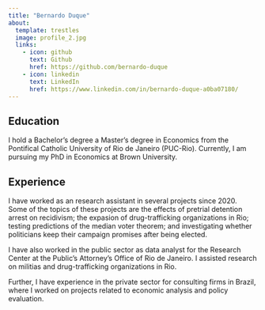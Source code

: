 ```yaml
---
title: "Bernardo Duque"
about:
  template: trestles
  image: profile_2.jpg
  links:
    - icon: github
      text: Github
      href: https://github.com/bernardo-duque
    - icon: linkedin
      text: LinkedIn
      href: https://www.linkedin.com/in/bernardo-duque-a0ba07180/
---
```


## Education

I hold a Bachelor's degree  a Master's degree in Economics from the Pontifical Catholic University of Rio de Janeiro (PUC-Rio). Currently, I am pursuing my PhD in Economics at Brown University.

## Experience

I have worked as an research assistant in several projects since 2020. Some of the topics of these projects are the effects of pretrial detention arrest on recidivism; the expasion of drug-trafficking organizations in Rio; testing predictions of the median voter theorem; and investigating whether politicians keep their campaign promises after being elected. 

I have also worked in the public sector as data analyst for the Research Center at the Public's Attorney's Office of Rio de Janeiro. I assisted research on militias and drug-trafficking organizations in Rio.

Further, I have experience in the private sector for consulting firms in Brazil, where I worked on projects related to economic analysis and policy evaluation.